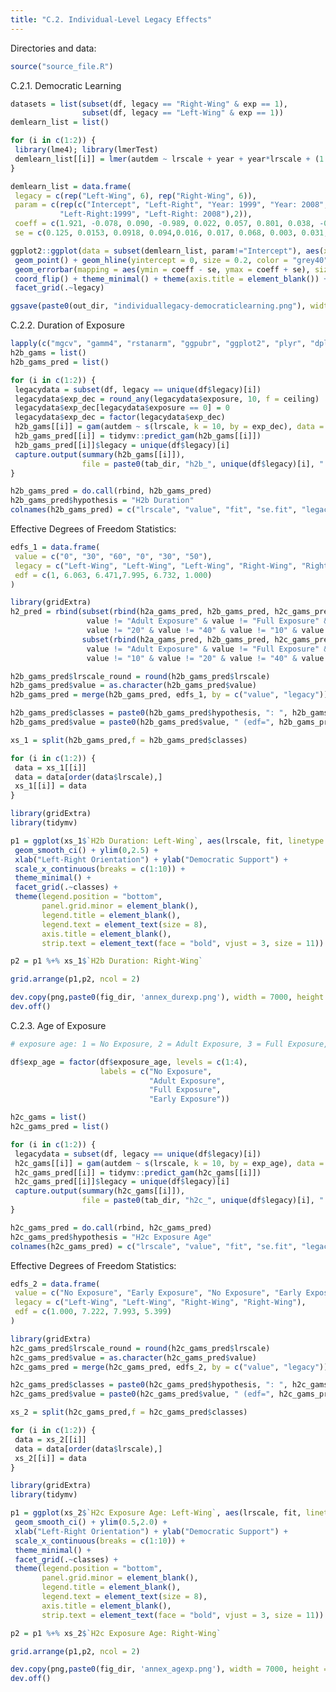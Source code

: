 ```yaml
---
title: "C.2. Individual-Level Legacy Effects"
---
```


Directories and data:
```r
source("source_file.R")
```

C.2.1. Democratic Learning
```r
datasets = list(subset(df, legacy == "Right-Wing" & exp == 1), 
                subset(df, legacy == "Left-Wing" & exp == 1))
demlearn_list = list()

for (i in c(1:2)) {
 library(lme4); library(lmerTest)
 demlearn_list[[i]] = lmer(autdem ~ lrscale + year + year*lrscale + (1 | country), data = datasets[[i]])
}
```

```r
demlearn_list = data.frame(
 legacy = c(rep("Left-Wing", 6), rep("Right-Wing", 6)),
 param = c(rep(c("Intercept", "Left-Right", "Year: 1999", "Year: 2008", 
           "Left-Right:1999", "Left-Right: 2008"),2)),
 coeff = c(1.921, -0.078, 0.090, -0.989, 0.022, 0.057, 0.801, 0.038, -0.002, 0.001, 0.032, 0.008),
 se = c(0.125, 0.0153, 0.0918, 0.094,0.016, 0.017, 0.068, 0.003, 0.031, 0.030, 0.005, 0.005))
```

```r
ggplot2::ggplot(data = subset(demlearn_list, param!="Intercept"), aes(x = param, y = coeff)) + 
 geom_point() + geom_hline(yintercept = 0, size = 0.2, color = "grey40") +
 geom_errorbar(mapping = aes(ymin = coeff - se, ymax = coeff + se), size = 0.2, width = 0.2) + 
 coord_flip() + theme_minimal() + theme(axis.title = element_blank()) +
 facet_grid(.~legacy)

ggsave(paste0(out_dir, "individuallegacy-democraticlearning.png"), width = 6, height = 3)
```

C.2.2. Duration of Exposure
```r
lapply(c("mgcv", "gamm4", "rstanarm", "ggpubr", "ggplot2", "plyr", "dplyr", "mgcViz"), require, character.only = TRUE)
h2b_gams = list()
h2b_gams_pred = list()

for (i in c(1:2)) {
 legacydata = subset(df, legacy == unique(df$legacy)[i])
 legacydata$exp_dec = round_any(legacydata$exposure, 10, f = ceiling)
 legacydata$exp_dec[legacydata$exposure == 0] = 0
 legacydata$exp_dec = factor(legacydata$exp_dec)
 h2b_gams[[i]] = gam(autdem ~ s(lrscale, k = 10, by = exp_dec), data = legacydata)
 h2b_gams_pred[[i]] = tidymv::predict_gam(h2b_gams[[i]])
 h2b_gams_pred[[i]]$legacy = unique(df$legacy)[i]
 capture.output(summary(h2b_gams[[i]]), 
                file = paste0(tab_dir, "h2b_", unique(df$legacy)[i], ".txt"))
}

h2b_gams_pred = do.call(rbind, h2b_gams_pred)
h2b_gams_pred$hypothesis = "H2b Duration"
colnames(h2b_gams_pred) = c("lrscale", "value", "fit", "se.fit", "legacy", "hypothesis")
```

Effective Degrees of Freedom Statistics:
```r
edfs_1 = data.frame(
 value = c("0", "30", "60", "0", "30", "50"),
 legacy = c("Left-Wing", "Left-Wing", "Left-Wing", "Right-Wing", "Right-Wing","Right-Wing"),
 edf = c(1, 6.063, 6.471,7.995, 6.732, 1.000)
)
```

```r
library(gridExtra)
h2_pred = rbind(subset(rbind(h2a_gams_pred, h2b_gams_pred, h2c_gams_pred), legacy == "Left-Wing" & 
                 value != "Adult Exposure" & value != "Full Exposure" & 
                 value != "20" & value != "40" & value != "10" & value != "50" & value != "70"),
                subset(rbind(h2a_gams_pred, h2b_gams_pred, h2c_gams_pred), legacy == "Right-Wing" & 
                 value != "Adult Exposure" & value != "Full Exposure" & 
                 value != "10" & value != "20" & value != "40" & value != "60" & value != "70"))

h2b_gams_pred$lrscale_round = round(h2b_gams_pred$lrscale)
h2b_gams_pred$value = as.character(h2b_gams_pred$value)
h2b_gams_pred = merge(h2b_gams_pred, edfs_1, by = c("value", "legacy"))

h2b_gams_pred$classes = paste0(h2b_gams_pred$hypothesis, ": ", h2b_gams_pred$legacy)
h2b_gams_pred$value = paste0(h2b_gams_pred$value, " (edf=", h2b_gams_pred$edf, ")")

xs_1 = split(h2b_gams_pred,f = h2b_gams_pred$classes)

for (i in c(1:2)) {
 data = xs_1[[i]]
 data = data[order(data$lrscale),]
 xs_1[[i]] = data
}
```

```r
library(gridExtra)
library(tidymv)

p1 = ggplot(xs_1$`H2b Duration: Left-Wing`, aes(lrscale, fit, linetype = value)) + 
 geom_smooth_ci() + ylim(0,2.5) + 
 xlab("Left-Right Orientation") + ylab("Democratic Support") + 
 scale_x_continuous(breaks = c(1:10)) + 
 theme_minimal() + 
 facet_grid(.~classes) + 
 theme(legend.position = "bottom",
       panel.grid.minor = element_blank(),
       legend.title = element_blank(),
       legend.text = element_text(size = 8), 
       axis.title = element_blank(),
       strip.text = element_text(face = "bold", vjust = 3, size = 11))

p2 = p1 %+% xs_1$`H2b Duration: Right-Wing`

grid.arrange(p1,p2, ncol = 2)

dev.copy(png,paste0(fig_dir, 'annex_durexp.png'), width = 7000, height = 3500, res=600)
dev.off()
```


C.2.3. Age of Exposure
```r
# exposure age: 1 = No Exposure, 2 = Adult Exposure, 3 = Full Exposure, 4 = Early Exposure 

df$exp_age = factor(df$exposure_age, levels = c(1:4), 
                    labels = c("No Exposure", 
                               "Adult Exposure", 
                               "Full Exposure",
                               "Early Exposure"))

h2c_gams = list()
h2c_gams_pred = list()

for (i in c(1:2)) {
 legacydata = subset(df, legacy == unique(df$legacy)[i])
 h2c_gams[[i]] = gam(autdem ~ s(lrscale, k = 10, by = exp_age), data = legacydata)
 h2c_gams_pred[[i]] = tidymv::predict_gam(h2c_gams[[i]])
 h2c_gams_pred[[i]]$legacy = unique(df$legacy)[i]
 capture.output(summary(h2c_gams[[i]]), 
                file = paste0(tab_dir, "h2c_", unique(df$legacy)[i], ".txt"))
}

h2c_gams_pred = do.call(rbind, h2c_gams_pred)
h2c_gams_pred$hypothesis = "H2c Exposure Age"
colnames(h2c_gams_pred) = c("lrscale", "value", "fit", "se.fit", "legacy", "hypothesis")
```

Effective Degrees of Freedom Statistics:
```r
edfs_2 = data.frame(
 value = c("No Exposure", "Early Exposure", "No Exposure", "Early Exposure"),
 legacy = c("Left-Wing", "Left-Wing", "Right-Wing", "Right-Wing"),
 edf = c(1.000, 7.222, 7.993, 5.399)
)
```

```r
library(gridExtra)
h2c_gams_pred$lrscale_round = round(h2c_gams_pred$lrscale)
h2c_gams_pred$value = as.character(h2c_gams_pred$value)
h2c_gams_pred = merge(h2c_gams_pred, edfs_2, by = c("value", "legacy"))

h2c_gams_pred$classes = paste0(h2c_gams_pred$hypothesis, ": ", h2c_gams_pred$legacy)
h2c_gams_pred$value = paste0(h2c_gams_pred$value, " (edf=", h2c_gams_pred$edf, ")")

xs_2 = split(h2c_gams_pred,f = h2c_gams_pred$classes)

for (i in c(1:2)) {
 data = xs_2[[i]]
 data = data[order(data$lrscale),]
 xs_2[[i]] = data
}
```

```r
library(gridExtra)
library(tidymv)

p1 = ggplot(xs_2$`H2c Exposure Age: Left-Wing`, aes(lrscale, fit, linetype = value)) + 
 geom_smooth_ci() + ylim(0.5,2.0) + 
 xlab("Left-Right Orientation") + ylab("Democratic Support") + 
 scale_x_continuous(breaks = c(1:10)) + 
 theme_minimal() + 
 facet_grid(.~classes) + 
 theme(legend.position = "bottom",
       panel.grid.minor = element_blank(),
       legend.title = element_blank(),
       legend.text = element_text(size = 8), 
       axis.title = element_blank(),
       strip.text = element_text(face = "bold", vjust = 3, size = 11))

p2 = p1 %+% xs_2$`H2c Exposure Age: Right-Wing`

grid.arrange(p1,p2, ncol = 2)

dev.copy(png,paste0(fig_dir, 'annex_agexp.png'), width = 7000, height = 3500, res=600)
dev.off()
```



